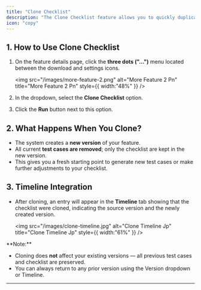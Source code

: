 ```yaml
---
title: "Clone Checklist"
description: "The Clone Checklist feature allows you to quickly duplicate your current set of checklist, but without any of the associated test cases. This is useful when you want a clean version of your checklist to generate new test cases."
icon: "copy"
---
```


## 1. How to Use Clone Checklist

1. On the feature details page, click the **three dots ("...")** menu located between the download and settings icons.

   <img
     src="/images/more-feature-2.png"
     alt="More Feature 2 Pn"
     title="More Feature 2 Pn"
     style={{ width:"48%" }}
   />
2. In the dropdown, select the **Clone Checklist** option.
3. Click the **Run** button next to this option.

## 2. What Happens When You Clone?

- The system creates a **new version** of your feature.
- All current **test cases are removed**; only the checklist are kept in the new version.
- This gives you a fresh starting point to generate new test cases or make further adjustments to your checklist.

## 3. Timeline Integration

- After cloning, an entry will appear in the **Timeline** tab showing that the checklist were cloned, indicating the source version and the newly created version.

  <img
    src="/images/clone-timeline.jpg"
    alt="Clone Timeline Jp"
    title="Clone Timeline Jp"
    style={{ width:"61%" }}
  />

<Note>
  **Note:**

  - Cloning does **not** affect your existing versions — all previous test cases and checklist are preserved.
  - You can always return to any prior version using the Version dropdown or Timeline.
</Note>

---